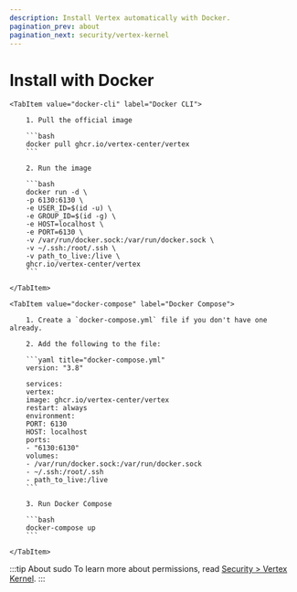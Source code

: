 ```yaml
---
description: Install Vertex automatically with Docker.
pagination_prev: about
pagination_next: security/vertex-kernel
---
```



# Install with Docker

<Tabs groupId="docker-methods">

    <TabItem value="docker-cli" label="Docker CLI">

        1. Pull the official image

        ```bash
        docker pull ghcr.io/vertex-center/vertex
        ```

        2. Run the image

        ```bash
        docker run -d \
        -p 6130:6130 \
        -e USER_ID=$(id -u) \
        -e GROUP_ID=$(id -g) \
        -e HOST=localhost \
        -e PORT=6130 \
        -v /var/run/docker.sock:/var/run/docker.sock \
        -v ~/.ssh:/root/.ssh \
        -v path_to_live:/live \
        ghcr.io/vertex-center/vertex
        ```

    </TabItem>

    <TabItem value="docker-compose" label="Docker Compose">

        1. Create a `docker-compose.yml` file if you don't have one already.

        2. Add the following to the file:

        ```yaml title="docker-compose.yml"
        version: "3.8"

        services:
        vertex:
        image: ghcr.io/vertex-center/vertex
        restart: always
        environment:
        PORT: 6130
        HOST: localhost
        ports:
        - "6130:6130"
        volumes:
        - /var/run/docker.sock:/var/run/docker.sock
        - ~/.ssh:/root/.ssh
        - path_to_live:/live
        ```

        3. Run Docker Compose

        ```bash
        docker-compose up
        ```

    </TabItem>

</Tabs>

:::tip About sudo
To learn more about permissions, read [Security > Vertex Kernel](../security/vertex-kernel).
:::
